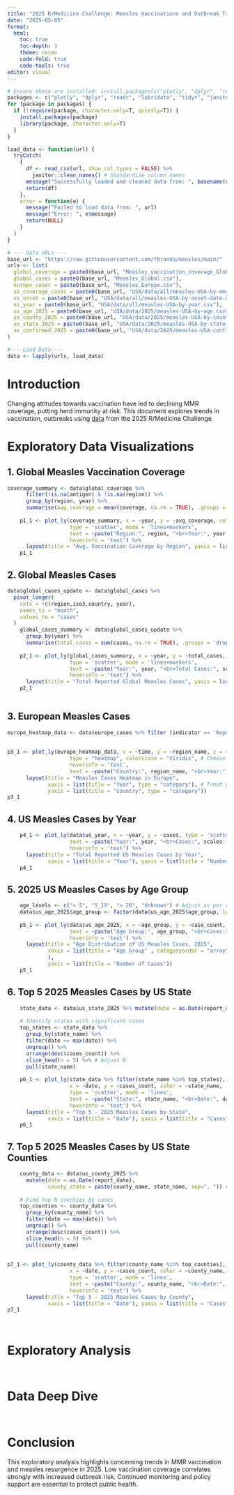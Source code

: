 ```yaml
---
title: "2025 R/Medicine Challenge: Measles Vaccinations and Outbreak Trends"
date: "2025-05-05"
format:
  html:
    toc: true
    toc-depth: 3
    theme: cosmo
    code-fold: true
    code-tools: true
editor: visual
---
```


```r
# Ensure these are installed: install.packages(c("plotly", "dplyr", "readr", "lubridate", "tidyr", "janitor", "scales", "DT"))
packages <- c("plotly", "dplyr", "readr", "lubridate", "tidyr", "janitor", "scales", "DT")
for (package in packages) {
  if (!require(package, character.only=T, quietly=T)) {
    install.packages(package)
    library(package, character.only=T)
  }
}
```

```r
load_data <- function(url) {
  tryCatch(
    {
      df <- read_csv(url, show_col_types = FALSE) %>%
        janitor::clean_names() # Standardize column names
      message("Successfully loaded and cleaned data from: ", basename(url))
      return(df)
    },
    error = function(e) {
      message("Failed to load data from: ", url)
      message("Error: ", e$message)
      return(NULL)
    }
  )
}

# --- Data URLs ---
base_url <- "https://raw.githubusercontent.com/fbranda/measles/main/"
urls <- list(
  global_coverage = paste0(base_url, "Measles_vaccination_coverage_Global.csv"),
  global_cases = paste0(base_url, "Measles_Global.csv"),
  europe_cases = paste0(base_url, "Measles_Europe.csv"),
  us_coverage_cases = paste0(base_url, "USA/data/all/measles-USA-by-mmr-coverage.csv"),
  us_onset = paste0(base_url, "USA/data/all/measles-USA-by-onset-date.csv"),
  us_year = paste0(base_url, "USA/data/all/measles-USA-by-year.csv"),
  us_age_2025 = paste0(base_url, "USA/data/2025/measles-USA-by-age.csv"),
  us_county_2025 = paste0(base_url, "USA/data/2025/measles-USA-by-county-timeline.csv"),
  us_state_2025 = paste0(base_url, "USA/data/2025/measles-USA-by-state-timeline.csv"),
  us_confirmed_2025 = paste0(base_url, "USA/data/2025/measles-USA-confirmed-cases.csv")
)

#----Load Data----
data <- lapply(urls, load_data)

```

# Introduction

Changing attitudes towards vaccination have led to declining MMR coverage, putting herd immunity at risk. This document explores trends in vaccination, outbreaks using [data](https://github.com/fbranda/measles) from the 2025 R/Medicine Challenge.

# Exploratory Data Visualizations

## 1. Global Measles Vaccination Coverage

```r
coverage_summary <- data$global_coverage %>%
      filter(!is.na(antigen) & !is.na(region)) %>%
      group_by(region, year) %>%
      summarise(avg_coverage = mean(coverage, na.rm = TRUE), .groups = 'drop')
    
    p1_1 <- plot_ly(coverage_summary, x = ~year, y = ~avg_coverage, color = ~region,
                    type = 'scatter', mode = 'lines+markers',
                    text = ~paste("Region:", region, "<br>Year:", year, "<br>Coverage:", round(avg_coverage, 1), "%"),
                    hoverinfo = 'text') %>%
      layout(title = "Avg. Vaccination Coverage by Region", yaxis = list(range = c(0,100), title="Avg Coverage (%)"), xaxis = list(title="Year"))
    p1_1
```

## 2. Global Measles Cases

```r
data$global_cases_update <- data$global_cases %>% 
  pivot_longer(
    cols = !c(region,iso3,country, year), 
    names_to = "month", 
    values_to = "cases"
  )
    global_cases_summary <- data$global_cases_update %>%
      group_by(year) %>%
      summarise(total_cases = sum(cases, na.rm = TRUE), .groups = 'drop')
    
    p2_1 <- plot_ly(global_cases_summary, x = ~year, y = ~total_cases,
                    type = 'scatter', mode = 'lines+markers',
                    text = ~paste("Year:", year, "<br>Total Cases:", scales::comma(total_cases)),
                    hoverinfo = 'text') %>%
      layout(title = "Total Reported Global Measles Cases", yaxis = list(title="Total Cases"), xaxis = list(title="Year")) 
    p2_1
  
```

## 3. European Measles Cases

```r
europe_heatmap_data <- data$europe_cases %>% filter (indicator == 'Reported confirmed cases', !region_name %in% c('EU/EEA (without UK)','EU/EEA (with UK until 2019)'))
      
    
p3_1 <- plot_ly(europe_heatmap_data, x = ~time, y = ~region_name, z = ~num_value,
                    type = "heatmap", colorscale = "Viridis", # Choose a colorscale
                    hoverinfo = 'text',
                    text = ~paste("Country:", region_name, "<br>Year:", time, "<br>Cases:", num_value)) %>%
      layout(title = "Measles Cases Heatmap in Europe",
             xaxis = list(title = "Year", type = "category"), # Treat year as category for heatmap
             yaxis = list(title = "Country", type = "category"))
p3_1


```

## 4. US Measles Cases by Year

```r
    p4_1 <- plot_ly(data$us_year, x = ~year, y = ~cases, type = 'scatter', mode = 'lines+markers',
                    text = ~paste("Year:", year, "<br>Cases:", scales::comma(cases)),
                    hoverinfo = 'text') %>%
      layout(title = "Total Reported US Measles Cases by Year",
             xaxis = list(title = "Year"), yaxis = list(title = "Number of Cases"))
    p4_1
```

## 5. 2025 US Measles Cases by Age Group

```r
    age_levels <- c("< 5", "5_19", "> 20", "Unknown") # Adjust as per data
    data$us_age_2025$age_group <- factor(data$us_age_2025$age_group, levels = age_levels)
    
    p5_1 <- plot_ly(data$us_age_2025, x = ~age_group, y = ~case_count, type = 'bar',
                    text = ~paste("Age Group:", age_group, "<br>Cases:", case_count),
                    hoverinfo = 'text') %>%
      layout(title = "Age Distribution of US Measles Cases, 2025",
             xaxis = list(title = "Age Group" , categoryorder = "array", categoryarray = ~levels(age_group) # Use if factor
             ),
             yaxis = list(title = "Number of Cases"))
    p5_1
```

## 6. Top 5 2025 Measles Cases by US State

```r
    state_data <- data$us_state_2025 %>% mutate(date = as.Date(report_date))
    
    # Identify states with significant cases
    top_states <- state_data %>%
      group_by(state_name) %>%
      filter(date == max(date)) %>%
      ungroup() %>%
      arrange(desc(cases_count)) %>%
      slice_head(n = 5) %>% # Adjust N
      pull(state_name)
    
    p6_1 <- plot_ly(state_data %>% filter(state_name %in% top_states),
                    x = ~date, y = ~cases_count, color = ~state_name,
                    type = 'scatter', mode = 'lines',
                    text = ~paste("State:", state_name, "<br>Date:", date, "<br>Cases:", cases_count),
                    hoverinfo = 'text') %>%
      layout(title = "Top 5 - 2025 Measles Cases by State",
             xaxis = list(title = "Date"), yaxis = list(title = "Cases"))
    p6_1
```

## 7. Top 5 2025 Measles Cases by US State Counties

```r
    county_data <- data$us_county_2025 %>%
      mutate(date = as.Date(report_date),
             county_state = paste(county_name, state_name, sep=", ")) # Unique identifier
    
    # Find top N counties by cases
    top_counties <- county_data %>%
      group_by(county_name) %>%
      filter(date == max(date)) %>%
      ungroup() %>%
      arrange(desc(cases_count)) %>%
      slice_head(n = 5) %>%
      pull(county_name)
    
    
p7_1 <- plot_ly(county_data %>% filter(county_name %in% top_counties),
                    x = ~date, y = ~cases_count, color = ~county_name,
                    type = 'scatter', mode = 'lines',
                    text = ~paste("County:", county_name, "<br>Date:", date, "<br>Cases:", cases_count),
                    hoverinfo = 'text') %>%
      layout(title = "Top 5 - 2025 Measles Cases by County",
             xaxis = list(title = "Date"), yaxis = list(title = "Cases"))
p7_1
```

```         
```

```         
```

# Exploratory Analysis

```r

```

```r

```

# Data Deep Dive

```r

```

```r

```

# Conclusion

This exploratory analysis highlights concerning trends in MMR vaccination and measles resurgence in 2025. Low vaccination coverage correlates strongly with increased outbreak risk. Continued monitoring and policy support are essential to protect public health.
